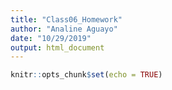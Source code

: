 ```yaml
---
title: "Class06_Homework"
author: "Analine Aguayo"
date: "10/29/2019"
output: html_document
---
```


```r
knitr::opts_chunk$set(echo = TRUE)
```




